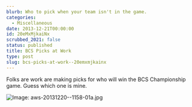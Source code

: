 ```yaml
---
blurb: Who to pick when your team isn't in the game.
categories:
  - Miscellaneous
date: 2013-12-21T00:00:00
id: 20eMxMjkaiNx
scrubbed_2021: false
status: published
title: BCS Picks at Work
type: post
slug: bcs-picks-at-work--20emxmjkainx
---
```


Folks are work are making picks for who will win the BCS Championship game. Guess which one is mine. 

![Image: aws-20131220--1158-01a.jpg](/aws-20131220--1158-01a.jpg)